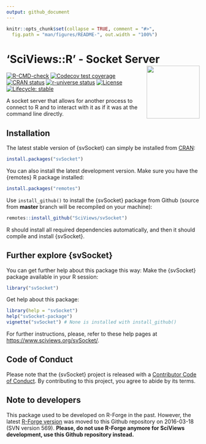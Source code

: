 ```yaml
---
output: github_document
---
```


<!-- README.md is generated from README.Rmd. Please edit that file -->

```r
knitr::opts_chunk$set(collapse = TRUE, comment = "#>",
  fig.path = "man/figures/README-", out.width = "100%")
```

# 'SciViews::R' - Socket Server <a href="https://www.sciviews.org/svSocket"><img src="man/figures/logo.png" align="right" height="138" /></a>

<!-- badges: start -->
[![R-CMD-check](https://github.com/SciViews/svSocket/actions/workflows/R-CMD-check.yaml/badge.svg)](https://github.com/SciViews/svSocket/actions/workflows/R-CMD-check.yaml)
[![Codecov test coverage](https://codecov.io/gh/SciViews/svSocket/branch/main/graph/badge.svg)](https://app.codecov.io/gh/SciViews/svSocket?branch=main)
[![CRAN status](https://www.r-pkg.org/badges/version/svSocket)](https://cran.r-project.org/package=svSocket)
[![r-universe status](https://sciviews.r-universe.dev/badges/svSocket)](https://sciviews.r-universe.dev/svSocket)
[![License](https://img.shields.io/badge/license-GPL-blue.svg)](https://www.gnu.org/licenses/gpl-2.0.html)
[![Lifecycle: stable](https://img.shields.io/badge/lifecycle-stable-brightgreen.svg)](https://lifecycle.r-lib.org/articles/stages.html#stable)
<!-- badges: end -->

A socket server that allows for another process to connect to R and to interact with it as if it was at the command line directly.

## Installation

The latest stable version of {svSocket} can simply be installed from [CRAN](http://cran.r-project.org):

``` r
install.packages("svSocket")
```

You can also install the latest development version. Make sure you have the {remotes} R package installed:

``` r
install.packages("remotes")
```

Use `install_github()` to install the {svSocket} package from Github (source from **master** branch will be recompiled on your machine):

``` r
remotes::install_github("SciViews/svSocket")
```

R should install all required dependencies automatically, and then it should compile and install {svSocket}.


## Further explore {svSocket}

You can get further help about this package this way: Make the {svSocket} package available in your R session:

``` r
library("svSocket")
```

Get help about this package:

``` r
library(help = "svSocket")
help("svSocket-package")
vignette("svSocket") # None is installed with install_github()
```

For further instructions, please, refer to these help pages at <https://www.sciviews.org/svSocket/>.

## Code of Conduct

Please note that the {svSocket} project is released with a [Contributor Code of Conduct](https://contributor-covenant.org/version/2/0/CODE_OF_CONDUCT.html). By contributing to this project, you agree to abide by its terms.

## Note to developers

This package used to be developed on R-Forge in the past. However, the latest [R-Forge version](https://r-forge.r-project.org/projects/sciviews/) was moved to this Github repository on 2016-03-18 (SVN version 569). **Please, do not use R-Forge anymore for SciViews development, use this Github repository instead.**

